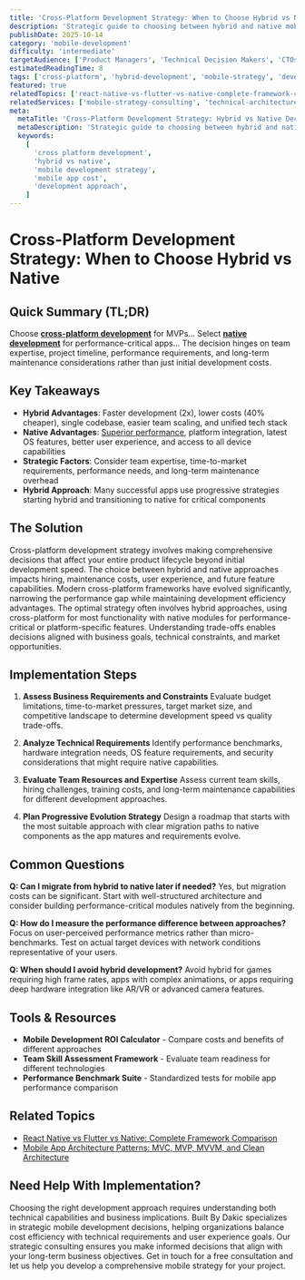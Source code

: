 ```yaml
---
title: 'Cross-Platform Development Strategy: When to Choose Hybrid vs Native'
description: 'Strategic guide to choosing between hybrid and native mobile development approaches, covering cost-benefit analysis, team considerations, and long-term implications.'
publishDate: 2025-10-14
category: 'mobile-development'
difficulty: 'intermediate'
targetAudience: ['Product Managers', 'Technical Decision Makers', 'CTOs']
estimatedReadingTime: 8
tags: ['cross-platform', 'hybrid-development', 'mobile-strategy', 'development-cost', 'team-scaling']
featured: true
relatedTopics: ['react-native-vs-flutter-vs-native-complete-framework-comparison', 'mobile-app-architecture-patterns-mvc-mvp-mvvm-clean-architecture', 'react-native-development-component-architecture-best-practices', 'mobile-ui-ux-patterns-native-design-guidelines', 'mobile-app-performance-memory-battery-profiling', 'mobile-ci-cd-pipelines-automated-builds-deployment', 'android-development-kotlin-modern-android-development-practices', 'ios-development-swift-modern-swift-uikit-patterns', 'mobile-testing-strategies-unit-integration-e2e-testing', 'app-store-deployment-aso-launch-strategy-market-optimization']
relatedServices: ['mobile-strategy-consulting', 'technical-architecture', 'team-planning']
meta:
  metaTitle: 'Cross-Platform Development Strategy: Hybrid vs Native Decision Framework'
  metaDescription: 'Strategic guide to choosing between hybrid and native mobile development. Learn cost-benefit analysis, team considerations, and long-term implications.'
  keywords:
    [
      'cross platform development',
      'hybrid vs native',
      'mobile development strategy',
      'mobile app cost',
      'development approach',
    ]
---
```


# Cross-Platform Development Strategy: When to Choose Hybrid vs Native

## Quick Summary (TL;DR)

Choose **[cross-platform development](/cross-platform)** for MVPs... Select **[native development](/mobile-development/react-native-vs-flutter-vs-native-complete-framework-comparison)** for performance-critical apps... The decision hinges on team expertise, project timeline, performance requirements, and long-term maintenance considerations rather than just initial development costs.

## Key Takeaways

- **Hybrid Advantages**: Faster development (2x), lower costs (40% cheaper), single codebase, easier team scaling, and unified tech stack
- **Native Advantages**: [Superior performance](/performance-optimization), platform integration, latest OS features, better user experience, and access to all device capabilities
- **Strategic Factors**: Consider team expertise, time-to-market requirements, performance needs, and long-term maintenance overhead
- **Hybrid Approach**: Many successful apps use progressive strategies starting hybrid and transitioning to native for critical components

## The Solution

Cross-platform development strategy involves making comprehensive decisions that affect your entire product lifecycle beyond initial development speed. The choice between hybrid and native approaches impacts hiring, maintenance costs, user experience, and future feature capabilities. Modern cross-platform frameworks have evolved significantly, narrowing the performance gap while maintaining development efficiency advantages. The optimal strategy often involves hybrid approaches, using cross-platform for most functionality with native modules for performance-critical or platform-specific features. Understanding trade-offs enables decisions aligned with business goals, technical constraints, and market opportunities.

## Implementation Steps

1. **Assess Business Requirements and Constraints**
   Evaluate budget limitations, time-to-market pressures, target market size, and competitive landscape to determine development speed vs quality trade-offs.

2. **Analyze Technical Requirements**
   Identify performance benchmarks, hardware integration needs, OS feature requirements, and security considerations that might require native capabilities.

3. **Evaluate Team Resources and Expertise**
   Assess current team skills, hiring challenges, training costs, and long-term maintenance capabilities for different development approaches.

4. **Plan Progressive Evolution Strategy**
   Design a roadmap that starts with the most suitable approach with clear migration paths to native components as the app matures and requirements evolve.

## Common Questions

**Q: Can I migrate from hybrid to native later if needed?**
Yes, but migration costs can be significant. Start with well-structured architecture and consider building performance-critical modules natively from the beginning.

**Q: How do I measure the performance difference between approaches?**
Focus on user-perceived performance metrics rather than micro-benchmarks. Test on actual target devices with network conditions representative of your users.

**Q: When should I avoid hybrid development?**
Avoid hybrid for games requiring high frame rates, apps with complex animations, or apps requiring deep hardware integration like AR/VR or advanced camera features.

## Tools & Resources

- **Mobile Development ROI Calculator** - Compare costs and benefits of different approaches
- **Team Skill Assessment Framework** - Evaluate team readiness for different technologies
- **Performance Benchmark Suite** - Standardized tests for mobile app performance comparison

## Related Topics

- [React Native vs Flutter vs Native: Complete Framework Comparison](/mobile-development/react-native-vs-flutter-vs-native-complete-framework-comparison)
- [Mobile App Architecture Patterns: MVC, MVP, MVVM, and Clean Architecture](/mobile-development/mobile-app-architecture-patterns-mvc-mvp-mvvm-clean-architecture)

## Need Help With Implementation?

Choosing the right development approach requires understanding both technical capabilities and business implications. Built By Dakic specializes in strategic mobile development decisions, helping organizations balance cost efficiency with technical requirements and user experience goals. Our strategic consulting ensures you make informed decisions that align with your long-term business objectives. Get in touch for a free consultation and let us help you develop a comprehensive mobile strategy for your project.
